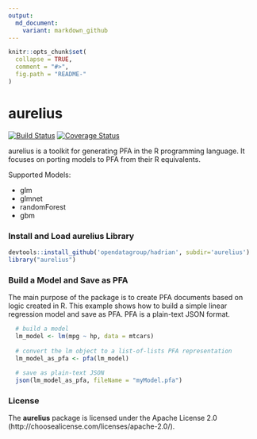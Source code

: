 ```yaml
---
output:
  md_document:
    variant: markdown_github
---
```


<!-- README.md is generated from README.Rmd. Please edit that file -->

```r
knitr::opts_chunk$set(
  collapse = TRUE,
  comment = "#>",
  fig.path = "README-"
)
```

# aurelius

[![Build Status](https://travis-ci.org/opendatagroup/hadrian/hadrian.png?branch=master)](https://travis-ci.org/opendatagroup/hadrian) [![Coverage Status](https://img.shields.io/codecov/c/github/opendatagroup/hadrian/master.svg)](https://codecov.io/github/opendatagroup/hadrian?branch=master)

aurelius is a toolkit for generating PFA in the R programming language. It 
focuses on porting models to PFA from their R equivalents.

Supported Models:

  - glm
  - glmnet
  - randomForest
  - gbm
  
### Install and Load aurelius Library

```r

devtools::install_github('opendatagroup/hadrian', subdir='aurelius')
library("aurelius")

```

### Build a Model and Save as PFA

The main purpose of the package is to create PFA documents based on logic created 
in R. This example shows how to build a simple linear regression model and save 
as PFA. PFA is a plain-text JSON format.

```r

  # build a model
  lm_model <- lm(mpg ~ hp, data = mtcars)
  
  # convert the lm object to a list-of-lists PFA representation
  lm_model_as_pfa <- pfa(lm_model)
  
  # save as plain-text JSON
  json(lm_model_as_pfa, fileName = "myModel.pfa")

```

### License

The **aurelius** package is licensed under the Apache License 2.0 (http://choosealicense.com/licenses/apache-2.0/).  
